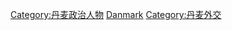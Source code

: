 {{Catnav|頁面分類|人类社会|人物|各職業人物|外交官}}
{{Catnav|頁面分類|人物|職業|外交官}}
{{Catnav|頁面分類|人物|各國人物|丹麦人|丹麦政治人物}}
{{Catnav|頁面分類|人物|各國人物|各國政治人物|丹麦政治人物}}
{{Commonscat|Diplomats of Denmark}}

[[Category:丹麦政治人物|Category:丹麦政治人物]]
[[Category:各国外交官|Danmark]]
[[Category:丹麦外交|Category:丹麦外交]]